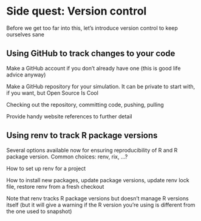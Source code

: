 # Side quest: Version control

Before we get too far into this, let's introduce version control to keep ourselves sane

## Using GitHub to track changes to your code

Make a GitHub account if you don't already have one (this is good life advice anyway)

Make a GitHub repository for your simulation. It can be private to start with, if you want, but Open Source Is Cool

Checking out the repository, committing code, pushing, pulling

Provide handy website references to further detail

## Using renv to track R package versions

Several options available now for ensuring reproducibility of R and R package version. Common choices: renv, rix, ...?

How to set up renv for a project

How to install new packages, update package versions, update renv lock file, restore renv from a fresh checkout

Note that renv tracks R package versions but doesn't manage R versions itself (but it will give a warning if the R version you're using is different from the one used to snapshot)

